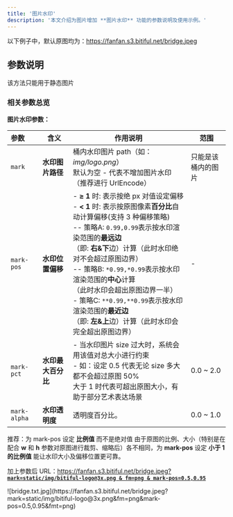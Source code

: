 ```yaml
---
title: '图片水印'
description: '本文介绍为图片增加 **图片水印** 功能的参数说明及使用示例。'
---
```


以下例子中，默认原图均为：https://fanfan.s3.bitiful.net/bridge.jpeg

## 参数说明
<Warning>该方法只能用于静态图片</Warning>
### 相关参数总览

**图片水印参数：**

| 参数 | 含义 | 作用说明 | 范围 |
| :--- | --- | --- | --- |
| ` mark ` |**水印图片路径**| 桶内水印图片 path（如：*img/logo.png*）<br />默认为空 - 代表不增加图片水印（推荐进行 UrlEncode） | 只能是该桶内的图片 |
| ` mark-pos ` |**水印位置偏移**|- **≥ 1** 时: 表示按绝 px 对值设定偏移<br />- **< 1** 时: 表示按原图像素**百分比**自动计算偏移(支持 3 种偏移策略)<br />-- 策略A: `0.99,0.99`表示按水印渲染范围的**最远边**<br />（即: **右&下**边）计算（此时水印绝对不会超过原图边界）<br />-- 策略B: `*0.99,*0.99`表示按水印渲染范围的**中心**计算<br />（此时水印会超出原图边界一半）<br />- 策略C: `**0.99,**0.99`表示按水印渲染范围的**最近边**<br />（即: **左&上**边）计算（此时水印会完全超出原图边界）| - |
| ` mark-pct ` |**水印最大百分比**| - 当水印图片 size 过大时，系统会用该值对总大小进行约束<br />- 如：设定 0.5 代表无论 size 多大都不会超过原图 50%<br />大于 1 时代表可超出原图大小，有助于部分艺术表达场景 | 0.0 ~ 2.0 |
| ` mark-alpha ` |**水印透明度**| 透明度百分比。 | 0.0 ~ 1.0 |

<Tip>推荐：为 mark-pos 设定 **比例值** 而不是绝对值
由于原图的比例、大小（特别是在配合 **w** 和 **h** 参数对原图进行裁剪、缩略后）各不相同，为 **mark-pos** 设定 **小于 1 的比例值** 能让水印大小及偏移位置更可靠。</Tip>

加上参数后 URL：[https://fanfan.s3.bitiful.net/bridge.jpeg? **`mark=static/img/bitiful-logo@3x.png & fm=png & mark-pos=0.5,0.95`**](https://fanfan.s3.bitiful.net/bridge.jpeg?mark=static/img/bitiful-logo@3x.png&fm=png&mark-pos=0.5,0.95&fmt=png)

<Frame>![bridge.txt.jpg](https://fanfan.s3.bitiful.net/bridge.jpeg?mark=static/img/bitiful-logo@3x.png&fm=png&mark-pos=0.5,0.95&fmt=png)</Frame>